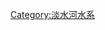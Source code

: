 {{Catnav|頁面分類|地理|水體|河流|各國河流|台灣河流|台灣中央管河川水系|淡水河水系}}
{{Catnav|頁面分類|地理|水體|河流|亞洲河流|台灣河流|台灣中央管河川水系|淡水河水系}}
{{Catnav|頁面分類|地理|地形|河流|各國河流|台灣河流|台灣中央管河川水系|淡水河水系}}
{{Catnav|頁面分類|地理|地形|河流|亞洲河流|台灣河流|台灣中央管河川水系|淡水河水系}}
[[Category:淡水河水系|Category:淡水河水系]]